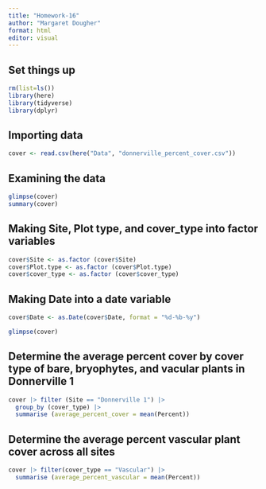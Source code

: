 ```yaml
---
title: "Homework-16"
author: "Margaret Dougher"
format: html
editor: visual
---
```


## Set things up

```r
rm(list=ls())
library(here)
library(tidyverse)
library(dplyr)
```

## Importing data

```r
cover <- read.csv(here("Data", "donnerville_percent_cover.csv"))
```

## Examining the data

```r
glimpse(cover)
summary(cover)
```

## Making Site, Plot type, and cover_type into factor variables

```r
cover$Site <- as.factor (cover$Site)
cover$Plot.type <- as.factor (cover$Plot.type)
cover$cover_type <- as.factor (cover$cover_type)
```

## Making Date into a date variable

```r
cover$Date <- as.Date(cover$Date, format = "%d-%b-%y")

glimpse(cover)
```

## Determine the average percent cover by cover type of bare, bryophytes, and vacular plants in Donnerville 1

```r
cover |> filter (Site == "Donnerville 1") |>
  group_by (cover_type) |> 
  summarise (average_percent_cover = mean(Percent))
```

## Determine the average percent vascular plant cover across all sites

```r
cover |> filter(cover_type == "Vascular") |>
  summarise (average_percent_vascular = mean(Percent))

```
